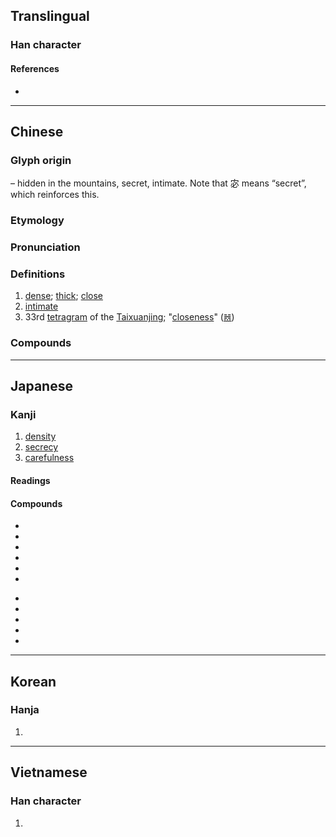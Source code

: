 {{also|宻}}
{{character info/new}}
==Translingual==

===Han character===
{{Han char|rn=40|rad=宀|as=08|sn=11|four=30773|canj=JPHU|ids=⿱宓山}}

====References====
* {{Han ref|kx=0288.110|dkj=07205|dj=0570.020|hdz=20940.060|uh=5BC6|ud=23494|bh=B14B|bd=45387}}

----

==Chinese==
{{zh-forms|alt=宻}}

===Glyph origin===
{{Han etym}}
{{Han compound|宓|山|t2=mountain||ls=psc|c1=p|c2=s}} – hidden in the mountains, secret, intimate. Note that 宓 means “secret”, which reinforces this.

===Etymology===
{{rfe|zh|←→[[秘]]?}}

===Pronunciation===
{{zh-pron
|m=mì
|ma=y
|m-s=
|c=mat6
|c-t=
|g=
|h=pfs=me̍t
|j=
|mb=mĭ
|md=mĭk
|mn=bi̍t/ba̍t/bā
|mn_note=bi̍t - literary; ba̍t/bā - vernacular
|mn-t=mig8/bhag8
|mn-t_note=mig8 - literary; bhag8 - vernacular
|w=5miq
|x=
|mc=y
|oc=y
|cat=a
}}

===Definitions===
{{zh-hanzi}}

# [[dense]]; [[thick]]; [[close]]
# [[intimate]]
# 33rd [[tetragram]] of the [[Taixuanjing]]; "[[closeness]]" ([[𝌦]])

===Compounds===
{{zh-der|密報|密閉|密布|密電|密度|密封|密告|密會|密集|密件|密接|密克羅尼西亞|密林|密令|密鑼緊鼓|密碼|密密層層|密密叢叢|密密麻麻|密密匝匝|密謀|密切|密商|密實|密使|密室|密談|密探|密信|密訊|密約|密雲不雨|密匝匝|密召|密植|密旨|密書|密親|密章|人口密度|不密|密斯忒|密網|哈密瓜|密不通風|密爾|交通密度|保密|周密|密密切切|密宗|密緻|密勿|密切追隨|慎密|宥密|密送|密點地圖|密集部署|密昵|事以密成|密屋|守密|幽期密約|三密|密歇斯|告密人|低聲密語|密雲|密合|密查|峻密|居住密度|失密|嚴密|密昔斯|密看|密昔司|密幄|密雨|密醫|密跡金剛|密語|密西根湖|密西根州|密蘇里河|密蘇里州|密續|密涅瓦|密斯特|密捉|密意|密度指數|密封遺囑|密寫|密奏|密地|密友|密函|密保|密侖|密不透風|密詔|密斯|仔密|密訪|密邇|保密軍官|密航|密密|密諭|城府深密|密勿從事|人煙稠密|密支那|密不可分|密議|叢密|勞力密集|告密|密司脫|保密防諜|洩密|烏雲密布|機密大事|祕密|祕密外交|款密|祕密交易|機謀不密|機事不密|碎密|明密|稠密|祕密警察|祕密證人|祕密結社|祕密社會|百密一疏|文深網密|戰雲密布|機密|珍藏密斂|樞密|祕密選舉|濃雲密布|樞密院|戰雲濃密|濃密|機密文件|柔情密意|樞密使|親密|纖密|絕密|謹密|綿密|精密|縝密|靡密|衷腸密語|精密度|精密陶瓷|背密|遏密|緻密|詞嚴義密|隱密|細密|綿密小巧|阿提密斯|致密|親密無間|緊鑼密鼓|退藏於密|阿薩密省|閨中密友|詳密|那密比亞|邁阿密|達拉密|軍事機密|過從甚密|繁密|邃密|細密畫|緊密|茂密|細針密縷}}

{{zh-cat|Elementary}}

----

==Japanese==

===Kanji===
{{ja-kanji|grade=6|rs=宀08}}

# [[density]]
# [[secrecy]]
# [[carefulness]]

====Readings====
{{ja-readings
|goon=みつ, みち
|kanon=びつ
|kun=しげし, ひそ-か, ひそ-かに, みそ-か
}}

====Compounds====
{{der-top|Compounds}}
* {{ja-r|密教|みっきょう|[[esoteric]] [[Buddhism]]}}
* {{ja-r|密航|みっこう|[[smuggling]]}}
* {{ja-r|密告|みっこく|[[tipoff]]}}
* {{ja-r|密室|みっしつ|[[hidden]] [[room]]}}
* {{ja-r|密接|みっせつ|[[close]] [[relationship]]}}
* {{ja-r|密談|みつだん|[[secret]] [[conversation]]}}
{{der-mid}}
* {{ja-r|密着|みっちゃく|being [[adhered]] to}}
* {{ja-r|密入国|みつにゅうこく|[[illegal immigration]]}}
* {{ja-r|密封|みっぷう|[[sealing]]}}
* {{ja-r|密輸|みつゆ|[[smuggling]]}}
* {{ja-r|密猟|みつりょう|[[poaching]]}}
{{der-bottom}}

----

==Korean==

===Hanja===
{{ko-hanja|hangeul=밀|rv=mil|mr=mil|eumhun=빽빽하다|ehrv=bbaekbbaekhada|ehmr=bbaekbbaekhada}}

# {{defn|lang=ko|sort=宀08}}

----

==Vietnamese==

===Han character===
{{vi-hantu|[[mật]], [[mất]]|rs=宀08}}

# {{defn|lang=vi|sort=宀08}}